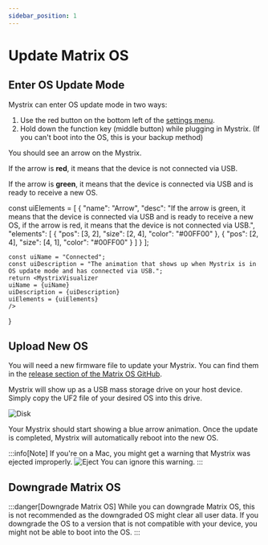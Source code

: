 ```yaml
---
sidebar_position: 1
---
```



# Update Matrix OS

## Enter OS Update Mode

Mystrix can enter OS update mode in two ways:

1. Use the red button on the bottom left of the [settings menu](/docs/MatrixOS/SystemSettings).
2. Hold down the function key (middle button) while plugging in Mystrix. (If you can't boot into the OS, this is your backup method)

You should see an arrow on the Mystrix.

If the arrow is **red**, it means that the device is not connected via USB.

If the arrow is **green**, it means that the device is connected via USB and is ready to receive a new OS.

<!-- this has to be there and not at the top cause than it breaks spaces in the navigation -->

const uiElements = [
    {
        "name": "Arrow",
        "desc": "If the arrow is green, it means that the device is connected via USB and is ready to receive a new OS, if the arrow is red, it means that the device is not connected via USB.",
        "elements": [
            {
                "pos": [3, 2],
                "size": [2, 4],
                "color": "#00FF00"
            },
            {
                "pos": [2, 4],
                "size": [4, 1],
                "color": "#00FF00"
            }
        ]
    }
];

    const uiName = "Connected";
    const uiDescription = "The animation that shows up when Mystrix is in OS update mode and has connected via USB.";
    return <MystrixVisualizer
    uiName = {uiName}
    uiDescription = {uiDescription}
    uiElements = {uiElements}
    />

}

<ArrowGreen />

## Upload New OS

You will need a new firmware file to update your Mystrix. You can find them in the [release section of the Matrix OS GitHub](https://github.com/203-Systems/MatrixOS/releases).

Mystrix will show up as a USB mass storage drive on your host device. Simply copy the UF2 file of your desired OS into this drive.

![Disk](MatrixDisk.png)

Your Mystrix should start showing a blue arrow animation. Once the update is completed, Mystrix will automatically reboot into the new OS.

:::info[Note]
If you're on a Mac, you might get a warning that Mystrix was ejected improperly.
![Eject](MatrixEject.png)
You can ignore this warning.
:::

## Downgrade Matrix OS

:::danger[Downgrade Matrix OS]
While you can downgrade Matrix OS, this is not recommended as the downgraded OS might clear all user data. If you downgrade the OS to a version that is not compatible with your device, you might not be able to boot into the OS.
:::
